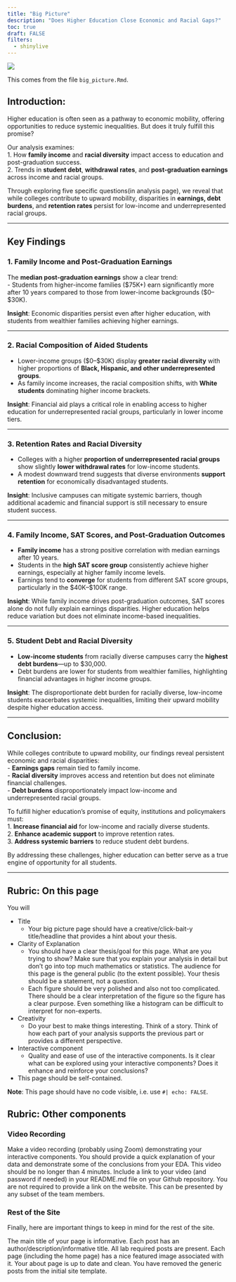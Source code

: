 ```yaml
---
title: "Big Picture"
description: "Does Higher Education Close Economic and Racial Gaps?"
toc: true
draft: FALSE
filters:
  - shinylive
---
```


![](images/bigpictureimage.jpg)

This comes from the file `big_picture.Rmd`.

## Introduction:  

Higher education is often seen as a pathway to economic mobility, offering opportunities to reduce systemic inequalities. But does it truly fulfill this promise?  

Our analysis examines:  
1. How **family income** and **racial diversity** impact access to education and post-graduation success.  
2. Trends in **student debt**, **withdrawal rates**, and **post-graduation earnings** across income and racial groups.  

Through exploring five specific questions(in analysis page), we reveal that while colleges contribute to upward mobility, disparities in **earnings, debt burdens**, and **retention rates** persist for low-income and underrepresented racial groups.

---

## Key Findings  

### 1. Family Income and Post-Graduation Earnings 
The **median post-graduation earnings** show a clear trend:  
- Students from higher-income families ($75K+) earn significantly more after 10 years compared to those from lower-income backgrounds ($0–$30K).  

**Insight**: Economic disparities persist even after higher education, with students from wealthier families achieving higher earnings.  

---

### 2. Racial Composition of Aided Students 
- Lower-income groups ($0–$30K) display **greater racial diversity** with higher proportions of **Black, Hispanic, and other underrepresented groups**.  
- As family income increases, the racial composition shifts, with **White students** dominating higher income brackets.  

**Insight**: Financial aid plays a critical role in enabling access to higher education for underrepresented racial groups, particularly in lower income tiers.  

---

### 3. Retention Rates and Racial Diversity  
- Colleges with a higher **proportion of underrepresented racial groups** show slightly **lower withdrawal rates** for low-income students.  
- A modest downward trend suggests that diverse environments **support retention** for economically disadvantaged students.  

**Insight**: Inclusive campuses can mitigate systemic barriers, though additional academic and financial support is still necessary to ensure student success.  

---

### 4. Family Income, SAT Scores, and Post-Graduation Outcomes  
- **Family income** has a strong positive correlation with median earnings after 10 years.  
- Students in the **high SAT score group** consistently achieve higher earnings, especially at higher family income levels.  
- Earnings tend to **converge** for students from different SAT score groups, particularly in the $40K–$100K range.  

**Insight**: While family income drives post-graduation outcomes, SAT scores alone do not fully explain earnings disparities. Higher education helps reduce variation but does not eliminate income-based inequalities.  

---

### 5. Student Debt and Racial Diversity  
- **Low-income students** from racially diverse campuses carry the **highest debt burdens**—up to $30,000.  
- Debt burdens are lower for students from wealthier families, highlighting financial advantages in higher income groups.  

**Insight**: The disproportionate debt burden for racially diverse, low-income students exacerbates systemic inequalities, limiting their upward mobility despite higher education access.  

---

## Conclusion:

While colleges contribute to upward mobility, our findings reveal persistent economic and racial disparities:  
- **Earnings gaps** remain tied to family income.  
- **Racial diversity** improves access and retention but does not eliminate financial challenges.  
- **Debt burdens** disproportionately impact low-income and underrepresented racial groups.  

To fulfill higher education’s promise of equity, institutions and policymakers must:  
1. **Increase financial aid** for low-income and racially diverse students.  
2. **Enhance academic support** to improve retention rates.  
3. **Address systemic barriers** to reduce student debt burdens.  

By addressing these challenges, higher education can better serve as a true engine of opportunity for all students.  



------------------------------------------------------------------------

## Rubric: On this page

You will

* Title
  * Your big picture page should have a creative/click-bait-y title/headline that provides a hint about your thesis.
* Clarity of Explanation
  * You should have a clear thesis/goal for this page. What are you trying to show? Make sure that you explain your analysis in detail but don't go into top much mathematics or statistics. The audience for this page is the general public (to the extent possible). Your thesis should be a statement, not a question.
  * Each figure should be very polished and also not too complicated. There should be a clear interpretation of the figure so the figure has a clear purpose. Even something like a histogram can be difficult to interpret for non-experts.
* Creativity
  * Do your best to make things interesting. Think of a story. Think of how each part of your analysis supports the previous part or provides a different perspective.
* Interactive component
  * Quality and ease of use of the interactive components.
Is it clear what can be explored using your interactive components?
Does it enhance and reinforce your conclusions?
* This page should be self-contained.
  
**Note**: This page should have no code visible, i.e. use `#| echo: FALSE`.  




## Rubric: Other components

### Video Recording

Make a video recording (probably using Zoom) demonstrating your interactive components.
You should provide a quick explanation of your data and demonstrate some of the conclusions from your EDA.
This video should be no longer than 4 minutes.
Include a link to your video (and password if needed) in your README.md file on your Github repository. You are not required to provide a link on the website.
This can be presented by any subset of the team members.


### Rest of the Site

Finally, here are important things to keep in mind for the rest of the site. 

The main title of your page is informative.
Each post has an author/description/informative title.
All lab required posts are present.
Each page (including the home page) has a nice featured image associated with it.
Your about page is up to date and clean.
You have removed the generic posts from the initial site template.

